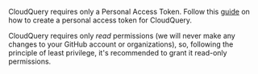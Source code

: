 CloudQuery requires only a Personal Access Token. Follow this [guide](https://docs.github.com/en/enterprise-server@3.4/authentication/keeping-your-account-and-data-secure/creating-a-personal-access-token) on how to create a personal access token for CloudQuery.

CloudQuery requires only *read* permissions (we will never make any changes to your GitHub account or organizations),
so, following the principle of least privilege, it's recommended to grant it read-only permissions.
